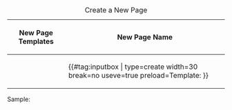 <includeonly>
{| class="wikitable" style="width:600px;"
|+Create a New Page
!New Page Templates
! New Page Name
|-
| [[Template:{{{1}}}|{{{2}}}]]
|{{#tag:inputbox |
type=create
width=30
break=no
useve=true
preload=Template:{{{1}}}
}}
|}
</includeonly>
<noinclude>
Sample:
{{Create page|Device page/Example|Device page}}
</noinclude>
